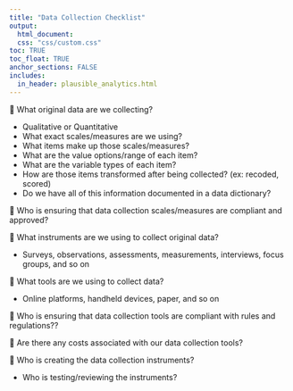 ```yaml
---
title: "Data Collection Checklist"
output: 
  html_document:
  css: "css/custom.css"
toc: TRUE
toc_float: TRUE
anchor_sections: FALSE
includes:
  in_header: plausible_analytics.html
---
```


🔲 What original data are we collecting?
  
  - Qualitative or Quantitative
  - What exact scales/measures are we using?
  - What items make up those scales/measures?
  - What are the value options/range of each item?
  - What are the variable types of each item? 
  - How are those items transformed after being collected? (ex: recoded, scored)
  - Do we have all of this information documented in a data dictionary?
  
🔲 Who is ensuring that data collection scales/measures are compliant and approved?

🔲 What instruments are we using to collect original data?
  
  - Surveys, observations, assessments, measurements, interviews, focus groups, and so on
  
🔲 What tools are we using to collect data?

  - Online platforms, handheld devices, paper, and so on
  
🔲 Who is ensuring that data collection tools are compliant with rules and regulations??
  
🔲 Are there any costs associated with our data collection tools?
  
🔲 Who is creating the data collection instruments?

  - Who is testing/reviewing the instruments?




